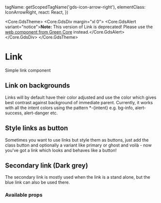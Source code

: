 
  tagName: getScopedTagName('gds-icon-arrow-right'),
  elementClass: IconArrowRight,
  react: React,
})


<Meta of={LinkStories} />

<Core.GdsTheme>
  <Core.GdsDiv margin="xl 0">
    <Core.GdsAlert variant="notice">**Note:** This version of Link is deprecated! Please use the [web component from Green Core](https://storybook.seb.io/latest/core/?path=/docs/components-link--docs) instead.</Core.GdsAlert>
  </Core.GdsDiv>
</Core.GdsTheme>

# Link

Simple link component

<Canvas of={LinkStories.Default} />


## Link on backgrounds

Links will by default have their color adjusted and use the color which gives best contrast against background of immediate parent.
Currently, it works with all the intent colors using the pattern \*-\{intent} e.g. bg-info, alert-success, alert-danger etc.

<Canvas of={LinkStories.OnBackground} />


## Style links as button

Sometimes you want to use links but style them as buttons, just add the class button and optionally a variant like primary or ghost and voilà -
now you've got a link which looks and behaves like a button!

<Canvas of={LinkStories.AsButton} />


## Secondary link (Dark grey)

The secondary link is mostly used when the link is a stand alone, but the blue link can also be used there.

<Canvas of={LinkStories.Secondary} />


### Available props

<Controls />
